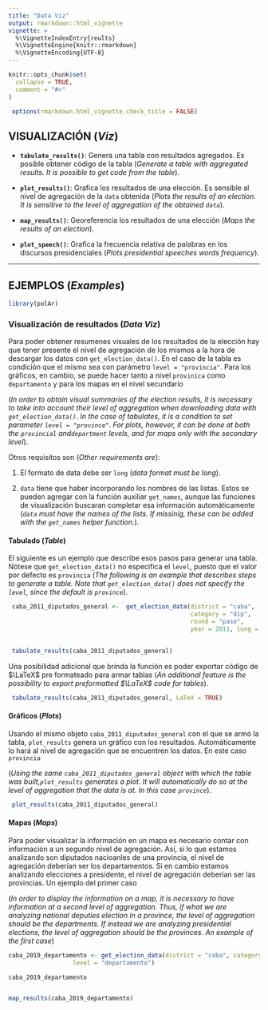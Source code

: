 ---
title: "Data Viz"
output: rmarkdown::html_vignette
vignette: >
  %\VignetteIndexEntry{reults}
  %\VignetteEngine{knitr::rmarkdown}
  %\VignetteEncoding{UTF-8}
---

```{r, include = FALSE}
knitr::opts_chunk$set(
  collapse = TRUE,
  comment = "#>"
)

 options(rmarkdown.html_vignette.check_title = FALSE)

```

## VISUALIZACIÓN (*Viz*)

- **`tabulate_results()`**: Genera una tabla con resultados agregados. Es posible obtener código \LaTeX de la tabla (*Generate a table with aggregated results. It is possible to get \LaTeX code from the table*).

- **`plot_results()`**: Grafica los resultados de una elección. Es sensible al nivel de agregación de la `data` obtenida (*Plots the results of an election. It is sensitive to the level of aggregation of the obtained `data`*).

- **`map_results()`**: Georeferencia los resultados de una elección (*Maps the results of an election*).

- **`plot_speech()`**: Grafica la frecuencia relativa de palabras en los discursos presidenciales (*Plots presidential speeches words frequency*).

---

## EJEMPLOS (*Examples*)


```{r setup}
library(polAr)
```



### Visualización de resultados (*Data Viz*)

Para poder obtener resumenes visuales de los resultados de la elección hay que tener presente el nivel de agregación de los mismos a la hora de descargar los datos con `get_election_data()`. En el caso de la tabla es condición que el mismo sea con parámetro `level = "provincia"`. Para los gráficos, en cambio, se puede hacer tanto a nivel `provinica` como `departamento` y para los mapas en el nivel secundario

(*In order to obtain visual summaries of the election results, it is necessary to take into account their level of aggregation when downloading  data with `get_election_data()`. In the case of tabulates, it is a condition to set parameter `level = "province"`. For plots, however, it can be done at both the `provincial` and`department` levels, and for maps only with the secondary level*).

Otros requisitos son (*Other requirements are*): 

1. El formato de data debe ser `long` (*data format must be long*). 

2. `data` tiene que haber incorporando los nombres de las listas. Estos se pueden agregar con la función auxiliar `get_names`, aunque las funciones de visualización buscaran completar esa información automáticamente (*`data` must have the names of the lists. If missinig, these can be added with the `get_names` helper function.*). 


#### Tabulado (*Table*)

El siguiente es un ejemplo que describe esos pasos para generar una tabla. Nótese que `get_election_data()` no especifica el `level`, puesto que el valor por defecto es `provincia` 
(*The following is an example that describes steps to generate a table. Note that `get_election_data()` does not specify the `level`, since the default is `province`*). 


```{r echo=TRUE, message=FALSE, warning=FALSE, paged.print=FALSE}
  
 caba_2011_diputados_general <-  get_election_data(district = "caba", 
                                                   category = "dip", 
                                                   round = "paso", 
                                                   year = 2011, long = TRUE) 

 
 tabulate_results(caba_2011_diputados_general)
```


Una posibilidad adicional que brinda la función es poder exportar código de $\LaTeX$ pre formateado para armar tablas (*An additional feature is the possibility to export preformatted $\LaTeX$ code for tables*).

```{r echo=TRUE, message=FALSE, warning=FALSE, paged.print=FALSE}
 tabulate_results(caba_2011_diputados_general, LaTeX = TRUE)
```


#### Gráficos (*Plots*)

Usando el mismo objeto `caba_2011_diputados_general` con el que se armó la tabla, `plot_results` genera un gráfico con los resultados. Automáticamente lo hará al nivel de agregación que se encuentren los datos. En este caso `provincia`

(*Using the same `caba_2011_diputados_general` object with which the table was built,`plot_results` generates a plot. It will automatically do so at the level of aggregation that the data is at. In this case `province`*).



```{r echo=TRUE, message=FALSE, warning=FALSE, paged.print=FALSE}
 plot_results(caba_2011_diputados_general)
```

#### Mapas (*Maps*)


Para poder visualizar la información en un mapa es necesario contar con información a un segundo nivel de agregación. Así, si lo que estamos analizando son diputados nacioanles de una provincia, el nivel de agregación deberían ser los departamentos. Si en cambio estamos analizando elecciones a presidente, el nivel de agregación deberían ser las provincias. Un ejemplo del primer caso

(*In order to display the information on a map, it is necessary to have information at a second level of aggregation. Thus, if what we are analyzing  national deputies election in a province, the level of aggregation should be the departments. If instead we are analyzing presidential elections, the level of aggregation should be the provinces. An example of the first case*)



```{r map_results}

caba_2019_departamento <- get_election_data(district = "caba", category = "dip", round = "gral", year = 2019,
                  level = "departamento")

caba_2019_departamento


map_results(caba_2019_departamento)

```
